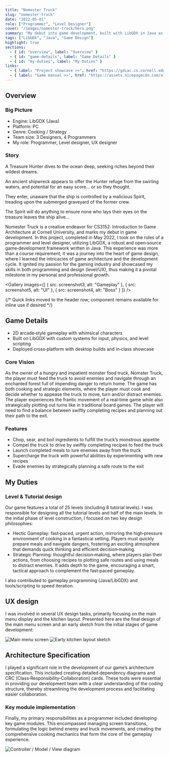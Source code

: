 ```yaml
---
title: "Nomester Truck"
slug: "nomester-truck"
date: "2022-05-01"
role: ["Programmer", "Level Designer"]
cover: "/images/nomester-truck/hero.png"
summary: "My debut into game development, built with LibGDX in Java as part of CS3152 (Game Architecture)."
tags: ["LibGDX", "Java", "Game Design"]
highlight: true
sections:
  - { id: "overview", label: "Overview" }
  - { id: "game-details", label: "Game Details" }
  - { id: "my-duties", label: "My Duties" }
links:
  - { label: "Project showcase >>", href: "https://gdiac.cs.cornell.edu/temp/showcase/gallery/nomster_truck/" }
  - { label: "Game manual >>", href: "https://assets.nicepagecdn.com/a7c2be37/6110704/files/manual1.pdf" }
---
```



<h2 id="overview">Overview</h2>

<Columns cols={2}>
  <YouTube url="https://youtu.be/D8RLRL5Huhw" title="Nomester Truck trailer" />
  <div>
    <h3 className="mt-0">Big Picture</h3>
    <ul>
      <li>Engine: LibGDX (Java)</li>
      <li>Platform: PC</li>
      <li>Genre: Cooking / Strategy</li>
      <li>Team size: 3 Designers, 4 Programmers</li>
      <li>My role: Programmer, Level designer, UX designer</li>
    </ul>
  </div>
  
</Columns>

<SideDecor leftSrc={screenshot4} rightSrc={screenshot5}>
  <h3>Story</h3>
  <p>A Treasure Hunter dives to the ocean deep, seeking riches beyond their wildest dreams.</p>
  <p>An ancient shipwreck appears to offer the Hunter refuge from the swirling waters, and potential for an easy score… or so they thought.</p>
  <p>They enter, unaware that the ship is controlled by a malicious Spirit, treading upon the submerged graveyard of the former crew.</p>
  <p>The Spirit will do anything to ensure none who lays their eyes on the treasure leaves the ship alive…</p>
</SideDecor>

<p>
Nomester Truck is a creative endeavor for CS3152: Introduction to Game Architecture at Cornell University, and marks my debut in game development. In this project, completed in May 2022, I took on the roles of a programmer and level designer, utilizing LibGDX, a robust and open‑source game‑development framework written in Java. This experience was more than a course requirement; it was a journey into the heart of game design, where I learned the intricacies of game architecture and the development cycle. It ignited my passion for the gaming industry and showcased my skills in both programming and design (level/UX), thus making it a pivotal milestone in my personal and professional growth.
</p>

<Gallery images={[
  { src: screenshot3, alt: "Gameplay" },
  { src: screenshot5, alt: "UI" },
  { src: screenshot4, alt: "Boss" }
]} />

{/* Quick links moved to the header row; component remains available for inline use if desired */}

<h2 id="game-details">Game Details</h2>

- 2D arcade‑style gameplay with whimsical characters
- Built on LibGDX with custom systems for input, physics, and level scripting
- Deployed cross‑platform with desktop builds and in‑class showcase

### Core Vision

As the owner of a hungry and impatient monster food truck, Nomster Truck, the player must feed the truck to avoid enemies and navigate through an enchanted forest full of impending danger to return home. The game has both cooking and strategic elements, where the player must cook and decide whether to appease the truck to move, turn and/or distract enemies. The player experiences the frantic movement of a real‑time game while also strategically plotting out turns like in traditional board games. The player will need to find a balance between swiftly completing recipes and planning out their path to the exit.

### Features

- Chop, sear, and boil ingredients to fulfill the truck’s monstrous appetite
- Compel the truck to drive by swiftly completing recipes to feed the truck
- Launch completed meals to lure enemies away from the truck
- Supercharge the truck with powerful abilities by experimenting with new recipes
- Evade enemies by strategically planning a safe route to the exit

<h2 id="my-duties">My Duties</h2>

### Level & Tutorial design

Our game features a total of 25 levels (including 8 tutorial levels). I was responsible for designing all the tutorial levels and half of the main levels. In the initial phase of level construction, I focused on two key design philosophies:

- Hectic Gameplay: fast‑paced, urgent action, mirroring the high‑pressure environment of cooking in a fantastical setting. Players must quickly prepare meals and navigate dangers, fostering an exciting atmosphere that demands quick thinking and efficient decision‑making.
- Strategic Planning: thoughtful decision‑making, where players plan their actions, from choosing recipes to plotting safe routes and using meals to distract enemies. It adds depth to the game, encouraging a smart, tactical approach to complement the fast‑paced gameplay.

I also contributed to gameplay programming (Java/LibGDX) and tools/scripting to speed iteration.

<h2 id="ux-design">UX design</h2>

I was involved in several UX design tasks, primarily focusing on the main menu display and the kitchen layout. Presented here are the final design of the main menu screen and an early sketch from the initial stages of game development:

<Columns cols={2}>
  <img src={uxLeft} alt="Main menu screen" className="w-full rounded-lg border" />
  <img src={uxRight} alt="Early kitchen layout sketch" className="w-full rounded-lg border" />
</Columns>

<h2 id="architecture-spec">Architecture Specification</h2>

I played a significant role in the development of our game’s architecture specification. This included creating detailed dependency diagrams and CRC (Class‑Responsibility‑Collaboration) cards. These tools were essential in providing our development team with a clear understanding of the coding structure, thereby streamlining the development process and facilitating easier collaboration.

<Columns cols={2}>
  <div>
    <h3 className="mt-0">Key module implementation</h3>
    <p>
      Finally, my primary responsibilities as a programmer included developing key game modules. This encompassed managing screen transitions,
      formulating the logic behind enemy and truck movements, and creating the comprehensive cooking mechanics that form the core of the gameplay experience.
    </p>
  </div>
  <div className="not-prose">
    <img src={architectureImg} alt="Controller / Model / View diagram" className="w-full rounded-lg border bg-white p-2" />
  </div>
</Columns>
